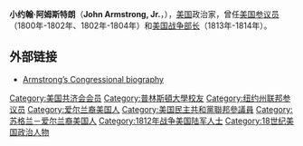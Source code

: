 {{Infobox Officeholder
| name = 小约翰·阿姆斯特朗<br/>John Armstrong, Jr.
| image = John Armstrong Jr..jpg
| image_width = 200px
| order = 7
| title = [[美国战争部长|美国战争部长]]
| term_start = 1813年1月13日
| term_end = 1814年9月27日
| president = [[詹姆斯·麦迪逊|詹姆斯·麦迪逊]]
| predecessor = [[威廉·尤斯蒂斯|威廉·尤斯蒂斯]]
| successor = [[詹姆斯·门罗|詹姆斯·门罗]]
| birth_date = 1758年11月25日
| birth_place = [[宾夕法尼亚州|宾夕法尼亚州]][[卡莱尔_(宾夕法尼亚州)|卡莱尔]]
| death_date ={{death date and age|1843|4|1|1758|11|25}}
| death_place = [[纽约州|纽约州]][[雷德胡克_(纽约州)|雷德胡克]]
| party = 
| spouse =
| alma_mater = [[普林斯顿大学|普林斯顿大学]]
| profession = 
|branch=[[大陆军|大陆军]]
|battles=[[美国独立战争|美国独立战争]]
}}
'''小约翰·阿姆斯特朗'''（'''John Armstrong, Jr.'''，{{bd|1758年|11月25日|1843年|4月1日|catIdx=A}}），[[美国|美国]]政治家，曾任[[美国参议员|美国参议员]]（1800年-1802年、1802年-1804年）和[[美国战争部长|美国战争部长]]（1813年-1814年）。

==外部链接==
* [http://bioguide.congress.gov/scripts/biodisplay.pl?index=A000282 Armstrong’s Congressional biography] {{Wayback|url=http://bioguide.congress.gov/scripts/biodisplay.pl?index=A000282 |date=20110804223440 }}

{{start box}}
{{succession box|[[威廉·尤斯蒂斯|威廉·尤斯蒂斯]]|[[詹姆斯·门罗|詹姆斯·门罗]]|[[美国战争部长|美国战争部长]]|1813年-1814年}}
{{end box}}

{{美国战争部长}}
{{James Madison cabinet}}

{{Authority control}}
{{DEFAULTSORT: Armstrong, John}}
[[Category:美国共济会会员|Category:美国共济会会员]]
[[Category:普林斯頓大學校友|Category:普林斯頓大學校友]]
[[Category:纽约州联邦参议员|Category:纽约州联邦参议员]]
[[Category:爱尔兰裔美国人|Category:爱尔兰裔美国人]]
[[Category:美国民主共和黨聯邦參議員|Category:美国民主共和黨聯邦參議員]]
[[Category:苏格兰－爱尔兰裔美国人|Category:苏格兰－爱尔兰裔美国人]]
[[Category:1812年战争美国陆军人士|Category:1812年战争美国陆军人士]]
[[Category:18世纪美国政治人物|Category:18世纪美国政治人物]]